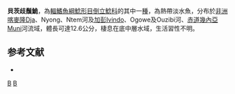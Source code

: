 {{Speciesbox 
| taxon = Synodontis batesii
| authority = [[Boulenger|Boulenger]], 1907
| status = LC
| status_system = IUCN3.1
| synonyms = *''Synodontis batesi'', Boulenger, 1907
}}

'''貝茨歧鬚鮠'''，為[[輻鰭魚綱|輻鰭魚綱]][[鯰形目|鯰形目]][[倒立鯰科|倒立鯰科]]的其中一[[種|種]]，為熱帶淡水魚，分布於[[非洲|非洲]][[喀麥隆|喀麥隆]]Dja、Nyong、Ntem河及[[加彭|加彭]]Ivindo、Ogowe及Ouzibi河、[[赤道幾內亞|赤道幾內亞]]Muni河流域，體長可達12.6公分，棲息在底中層水域，生活習性不明。

== 参考文献 ==
*{{FishBase species|genus=Synodontis|species=batesii|year=2015|month=5}}

{{Taxonbar}}

[[Category:歧鬚鮠屬|B]]
[[Category:1907年描述的魚類|B]]